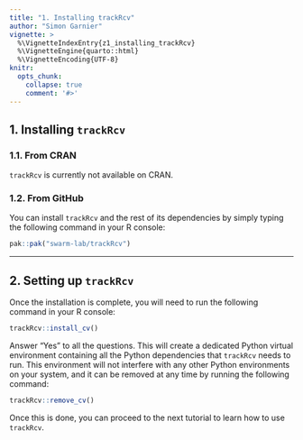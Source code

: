 ```yaml
---
title: "1. Installing trackRcv"
author: "Simon Garnier"
vignette: >
  %\VignetteIndexEntry{z1_installing_trackRcv}
  %\VignetteEngine{quarto::html}
  %\VignetteEncoding{UTF-8}
knitr:
  opts_chunk:
    collapse: true
    comment: '#>'
---
```


## 1. Installing `trackRcv`

### 1.1. From CRAN

`trackRcv` is currently not available on CRAN.

### 1.2. From GitHub

You can install `trackRcv` and the rest of its dependencies by simply typing the following command in your R console:

```r
pak::pak("swarm-lab/trackRcv")
```

------------------------------------------------------------------------

## 2. Setting up `trackRcv`

Once the installation is complete, you will need to run the following command in your R console:

```r
trackRcv::install_cv()
```

Answer “Yes” to all the questions. This will create a dedicated Python virtual environment containing all the Python dependencies that `trackRcv` needs to run. This environment will not interfere with any other Python environments on your system, and it can be removed at any time by running the following command:

```r
trackRcv::remove_cv()
```

Once this is done, you can proceed to the next tutorial to learn how to use `trackRcv`.